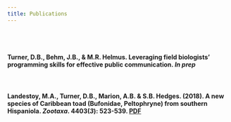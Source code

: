 ```yaml
---
title: Publications
---
```


<br />
<br />

#### **Turner, D.B.**, Behm, J.B., & M.R. Helmus. Leveraging field biologists’ programming skills for effective public communication. _In prep_
<br />

#### Landestoy, M.A., **Turner, D.B.**, Marion, A.B. & S.B. Hedges. (2018). A new species of Caribbean toad (Bufonidae, Peltophryne) from southern Hispaniola. _Zootaxa_. 4403(_3_): 523-539.  [PDF](https://github.com/dbturner/dbturner.github.io/blob/master/papers/landestoyetal_2018.pdf)

